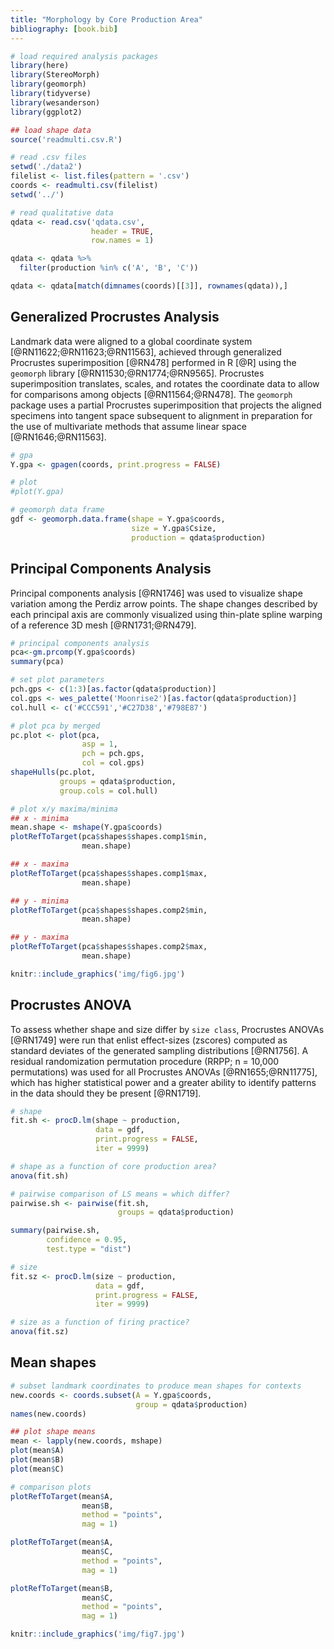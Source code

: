 ```yaml
---
title: "Morphology by Core Production Area"
bibliography: [book.bib]
---
```


```r
# load required analysis packages
library(here)
library(StereoMorph)
library(geomorph)
library(tidyverse)
library(wesanderson)
library(ggplot2)

## load shape data
source('readmulti.csv.R')

# read .csv files
setwd('./data2')
filelist <- list.files(pattern = '.csv')
coords <- readmulti.csv(filelist)
setwd('../')

# read qualitative data
qdata <- read.csv('qdata.csv', 
                  header = TRUE, 
                  row.names = 1)

qdata <- qdata %>% 
  filter(production %in% c('A', 'B', 'C'))

qdata <- qdata[match(dimnames(coords)[[3]], rownames(qdata)),]
```

## Generalized Procrustes Analysis

Landmark data were aligned to a global coordinate system [@RN11622;@RN11623;@RN11563], achieved through generalized Procrustes superimposition [@RN478] performed in R [@R] using the `geomorph` library [@RN11530;@RN1774;@RN9565]. Procrustes superimposition translates, scales, and rotates the coordinate data to allow for comparisons among objects [@RN11564;@RN478]. The `geomorph` package uses a partial Procrustes superimposition that projects the aligned specimens into tangent space subsequent to alignment in preparation for the use of multivariate methods that assume linear space [@RN1646;@RN11563]. 

```r
# gpa
Y.gpa <- gpagen(coords, print.progress = FALSE)

# plot
#plot(Y.gpa)

# geomorph data frame
gdf <- geomorph.data.frame(shape = Y.gpa$coords, 
                           size = Y.gpa$Csize,
                           production = qdata$production)
```

## Principal Components Analysis

Principal components analysis [@RN1746] was used to visualize shape variation among the Perdiz arrow points. The shape changes described by each principal axis are commonly visualized using thin-plate spline warping of a reference 3D mesh [@RN1731;@RN479].

```r
# principal components analysis
pca<-gm.prcomp(Y.gpa$coords)
summary(pca)

# set plot parameters
pch.gps <- c(1:3)[as.factor(qdata$production)]
col.gps <- wes_palette('Moonrise2')[as.factor(qdata$production)]
col.hull <- c('#CCC591','#C27D38','#798E87')

# plot pca by merged
pc.plot <- plot(pca, 
                asp = 1,
                pch = pch.gps,
                col = col.gps)
shapeHulls(pc.plot, 
           groups = qdata$production,
           group.cols = col.hull)

# plot x/y maxima/minima
## x - minima
mean.shape <- mshape(Y.gpa$coords)
plotRefToTarget(pca$shapes$shapes.comp1$min, 
                mean.shape)

## x - maxima
plotRefToTarget(pca$shapes$shapes.comp1$max, 
                mean.shape)

## y - minima
plotRefToTarget(pca$shapes$shapes.comp2$min, 
                mean.shape)

## y - maxima
plotRefToTarget(pca$shapes$shapes.comp2$max, 
                mean.shape)

knitr::include_graphics('img/fig6.jpg')
```

## Procrustes ANOVA

To assess whether shape and size differ by `size class`, Procrustes ANOVAs [@RN1749] were run that enlist effect-sizes (zscores) computed as standard deviates of the generated sampling distributions [@RN1756]. A residual randomization permutation procedure (RRPP; n = 10,000 permutations) was used for all Procrustes ANOVAs [@RN1655;@RN11775], which has higher statistical power and a greater ability to identify patterns in the data should they be present [@RN1719].

```r
# shape
fit.sh <- procD.lm(shape ~ production,
                   data = gdf,
                   print.progress = FALSE,
                   iter = 9999)

# shape as a function of core production area?
anova(fit.sh)

# pairwise comparison of LS means = which differ?
pairwise.sh <- pairwise(fit.sh,
                        groups = qdata$production)

summary(pairwise.sh, 
        confidence = 0.95, 
        test.type = "dist")

# size
fit.sz <- procD.lm(size ~ production,
                   data = gdf,
                   print.progress = FALSE,
                   iter = 9999)

# size as a function of firing practice?
anova(fit.sz)
```

## Mean shapes

```r
# subset landmark coordinates to produce mean shapes for contexts
new.coords <- coords.subset(A = Y.gpa$coords,
                            group = qdata$production)
names(new.coords)

## plot shape means
mean <- lapply(new.coords, mshape)
plot(mean$A)
plot(mean$B)
plot(mean$C)

# comparison plots
plotRefToTarget(mean$A,
                mean$B, 
                method = "points",
                mag = 1)

plotRefToTarget(mean$A,
                mean$C, 
                method = "points",
                mag = 1)

plotRefToTarget(mean$B,
                mean$C, 
                method = "points",
                mag = 1)

knitr::include_graphics('img/fig7.jpg')
```
